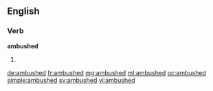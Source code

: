==English==

===Verb===
'''ambushed'''

# {{past of|[[ambush]]}}

[[de:ambushed]]
[[fr:ambushed]]
[[mg:ambushed]]
[[ml:ambushed]]
[[oc:ambushed]]
[[simple:ambushed]]
[[sv:ambushed]]
[[vi:ambushed]]